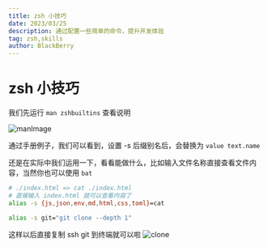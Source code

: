 ```yaml
---
title: zsh 小技巧
date: 2023/03/25
description: 通过配置一些简单的命令，提升开发体验
tag: zsh,skills
author: BlackBerry
---
```


# zsh 小技巧

我们先运行 `man zshbuiltins` 查看说明

![manImage](/man.png)


通过手册例子，我们可以看到，设置 -s 后缀别名后，会替换为 `value text.name`

还是在实际中我们运用一下，看看能做什么，比如输入文件名称直接查看文件内容，当然你也可以使用 `bat`

```bash
# ./index.html => cat ./index.html
# 直接输入 index.html 就可以查看内容了
alias -s {js,json,env,md,html,css,toml}=cat
```


```bash
alias -s git="git clone --depth 1"
```

这样以后直接复制 ssh git 到终端就可以啦
![clone](/clone.png)
